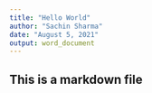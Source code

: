 ---
title: "Hello World"
author: "Sachin Sharma"
date: "August 5, 2021"
output: word_document
---
## This is a markdown file